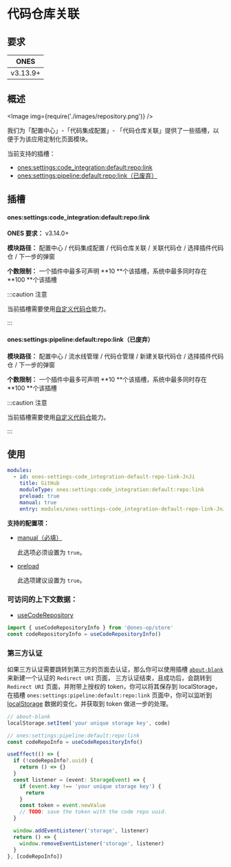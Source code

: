 # 代码仓库关联


## 要求

|   ONES   |
| :------: |
| v3.13.9+ |

## 概述

<Image img={require('./images/repository.png')} />

我们为「配置中心」-「代码集成配置」- 「代码仓库关联」提供了一些插槽，以便于为该应用定制化页面模块。

当前支持的插槽：

- [ones:settings:code_integration:default:repo:link](#onessettingscode_integrationdefaultrepolink)
- [ones:settings:pipeline:default:repo:link（已废弃）](#onessettingspipelinedefaultrepolink已废弃)

## 插槽

#### ones:settings:code_integration:default:repo:link

**ONES 要求：** v3.14.0+

**模块路径：** 配置中心 / 代码集成配置 / 代码仓库关联 / 关联代码仓 / 选择插件代码仓 / 下一步的弹窗

**个数限制：** 一个插件中最多可声明 **10 **个该插槽，系统中最多同时存在 **100 **个该插槽

:::caution 注意

当前插槽需要使用[自定义代码仓](../../../../../../business/custom-code-repository/custom-code-repository.mdx)能力。

:::

#### ones:settings:pipeline:default:repo:link（已废弃）

**模块路径：** 配置中心 / 流水线管理 / 代码仓管理 / 新建关联代码仓 / 选择插件代码仓 / 下一步的弹窗

**个数限制：** 一个插件中最多可声明 **10 **个该插槽，系统中最多同时存在 **100 **个该插槽

:::caution 注意

当前插槽需要使用[自定义代码仓](../../../../../../business/custom-code-repository/custom-code-repository.mdx)能力。

:::

## 使用

```yaml
modules:
  - id: ones-settings-code_integration-default-repo-link-JnJi
    title: GitHub
    moduleType: ones:settings:code_integration:default:repo:link
    preload: true
    manual: true
    entry: modules/ones-settings-code_integration-default-repo-link-JnJi/index.html
```

**支持的配置项：**

- [manual（必填）](../../../../../../../reference/config/plugin.yaml#manual)

  此选项必须设置为 `true`。

- [preload](../../../../../../../reference/config/plugin.yaml#preload)

  此选项建议设置为 `true`。

### 可访问的上下文数据：

- [useCodeRepository](../../../../../../../reference/packages/store/store.md#useCodeRepository)

```ts
import { useCodeRepositoryInfo } from '@ones-op/store'
const codeRepositoryInfo = useCodeRepositoryInfo()
```

### 第三方认证

如果三方认证需要跳转到第三方的页面去认证，那么你可以使用插槽 [`about-blank`](../../../../../global/blank) 来新建一个认证的 `Redirect URI` 页面，
三方认证结束，且成功后，会跳转到 `Redirect URI` 页面，并附带上授权的 token，你可以将其保存到 localStorage，在插槽 `ones:settings:pipeline:default:repo:link`
页面中，你可以监听到 [localStorage](https://developer.mozilla.org/en-US/docs/Web/API/StorageEvent) 数据的变化，并获取到 token 做进一步的处理。

```ts
// about-blank
localStorage.setItem('your unique storage key', code)
```

```ts
// ones:settings:pipeline:default:repo:link
const codeRepoInfo = useCodeRepositoryInfo()

useEffect(() => {
  if (!codeRepoInfo?.uuid) {
    return () => {}
  }
  const listener = (event: StorageEvent) => {
    if (event.key !== 'your unique storage key') {
      return
    }
    const token = event.newValue
    // TODO: save the token with the code repo uuid.
  }

  window.addEventListener('storage', listener)
  return () => {
    window.removeEventListener('storage', listener)
  }
}, [codeRepoInfo])
```
